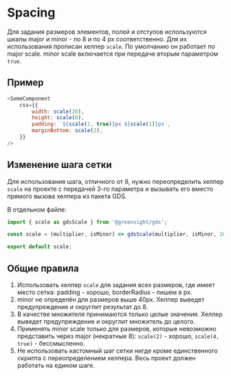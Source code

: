 
<Meta title="Dev / Spacing" />

# Spacing

Для задания размеров элементов, полей и отступов используются шкалы major и minor - по 8 и по 4 px соответственно. Для их использования прописан хелпер `scale`. По умолчанию он работает по major scale. minor scale включается при передаче вторым параметром `true`.

## Пример

```js
<SomeComponent
    css={{
        width: scale(20),
        height: scale(6),
        padding: `${scale(1, true)}px ${scale(1)}px`,
        marginBottom: scale(2),
    }}
/>
```

## Изменение шага сетки

Для использования шага, отличного от 8, нужно переопределить хелпер `scale` на проекте с передачей 3-го параметра и вызывать его вместо прямого вызова хелпера из пакета GDS.

В отдельном файле:

```js
import { scale as gdsScale } from '@greensight/gds';

const scale = (multiplier, isMinor) => gdsScale(multiplier, isMinor, 10);

export default scale;
```

## Общие правила

1. Использовать хелпер `scale` для задания всех размеров, где имеет место сетка: padding - хорошо, borderRadius - пишем в px.
1. minor не определён для размеров выше 40px. Хелпер выведет предупреждение и округлит результат до 8.
1. В качестве множителя принимаются только целые значения. Хелпер выведет предупреждение и округлит множитель до целого.
1. Применять minor scale только для размеров, которые невозможно представить через major (некратные 8): `scale(2)` - хорошо, `scale(4, true)` - бессмысленно.
1. Не использовать кастомный шаг сетки нигде кроме единственного скрипта с переопределением хелпера. Весь проект должен работать на едином шаге.
